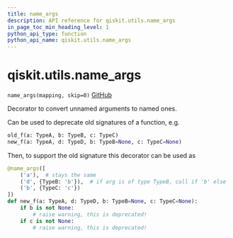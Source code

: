 ```yaml
---
title: name_args
description: API reference for qiskit.utils.name_args
in_page_toc_min_heading_level: 1
python_api_type: function
python_api_name: qiskit.utils.name_args
---
```


# qiskit.utils.name\_args

<span id="qiskit.utils.name_args" />

`name_args(mapping, skip=0)` [GitHub](https://github.com/qiskit/qiskit/tree/stable/0.20/qiskit/utils/name_unnamed_args.py "view source code")

Decorator to convert unnamed arguments to named ones.

Can be used to deprecate old signatures of a function, e.g.

```python
old_f(a: TypeA, b: TypeB, c: TypeC)
new_f(a: TypeA, d: TypeD, b: TypeB=None, c: TypeC=None)
```

Then, to support the old signature this decorator can be used as

```python
@name_args([
    ('a'),  # stays the same
    ('d', {TypeB: 'b'}),  # if arg is of type TypeB, call if 'b' else 'd'
    ('b', {TypeC: 'c'})
])
def new_f(a: TypeA, d: TypeD, b: TypeB=None, c: TypeC=None):
    if b is not None:
        # raise warning, this is deprecated!
    if c is not None:
        # raise warning, this is deprecated!
```

